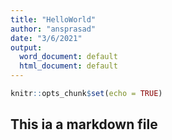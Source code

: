 ```yaml
---
title: "HelloWorld"
author: "ansprasad"
date: "3/6/2021"
output:
  word_document: default
  html_document: default
---
```


```r
knitr::opts_chunk$set(echo = TRUE)
```

## This ia a markdown file
